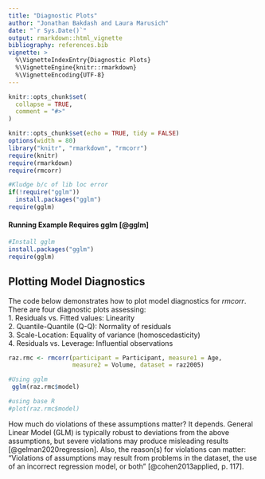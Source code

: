 ```yaml
---
title: "Diagnostic Plots"
author: "Jonathan Bakdash and Laura Marusich"
date: "`r Sys.Date()`"
output: rmarkdown::html_vignette
bibliography: references.bib 
vignette: >
  %\VignetteIndexEntry{Diagnostic Plots}
  %\VignetteEngine{knitr::rmarkdown}
  %\VignetteEncoding{UTF-8}
---
```


```r
knitr::opts_chunk$set(
  collapse = TRUE,
  comment = "#>"
)
```

```r
knitr::opts_chunk$set(echo = TRUE, tidy = FALSE)
options(width = 80)
library("knitr", "rmarkdown", "rmcorr") 
require(knitr)
require(rmarkdown)
require(rmcorr)

#Kludge b/c of lib loc error 
if(!require("gglm"))
  install.packages("gglm")
require(gglm)
```

#### Running Example Requires gglm [@gglm]
```r
#Install gglm
install.packages("gglm")
require(gglm)
```

## Plotting Model Diagnostics 
The code below demonstrates how to plot model diagnostics for *rmcorr*.
There are four diagnostic plots assessing:
<br>
1. Residuals vs. Fitted values: Linearity
<br>
2. Quantile-Quantile (Q-Q): Normality of residuals
<br>
3. Scale-Location: Equality of variance (homoscedasticity)
<br>
4. Residuals vs. Leverage: Influential observations

```r
raz.rmc <- rmcorr(participant = Participant, measure1 = Age, 
                  measure2 = Volume, dataset = raz2005) 

#Using gglm
 gglm(raz.rmc$model)

#using base R 
#plot(raz.rmc$model)
```

How much do violations of these assumptions matter? It depends. General Linear Model (GLM) is typically robust to deviations from the above assumptions, but severe violations may produce misleading results [@gelman2020regression]. Also, the reason(s) for violations can matter: "Violations of assumptions may result from problems in the dataset, the use of an incorrect regression model, or both" [@cohen2013applied, p. 117].  